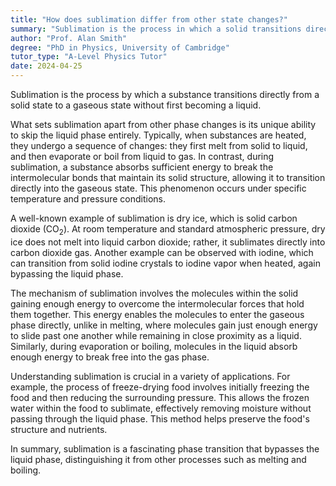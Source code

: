 ```yaml
---
title: "How does sublimation differ from other state changes?"
summary: "Sublimation is the process in which a solid transitions directly to a gas, bypassing the liquid phase."
author: "Prof. Alan Smith"
degree: "PhD in Physics, University of Cambridge"
tutor_type: "A-Level Physics Tutor"
date: 2024-04-25
---
```


Sublimation is the process by which a substance transitions directly from a solid state to a gaseous state without first becoming a liquid.

What sets sublimation apart from other phase changes is its unique ability to skip the liquid phase entirely. Typically, when substances are heated, they undergo a sequence of changes: they first melt from solid to liquid, and then evaporate or boil from liquid to gas. In contrast, during sublimation, a substance absorbs sufficient energy to break the intermolecular bonds that maintain its solid structure, allowing it to transition directly into the gaseous state. This phenomenon occurs under specific temperature and pressure conditions.

A well-known example of sublimation is dry ice, which is solid carbon dioxide ($\text{CO}_2$). At room temperature and standard atmospheric pressure, dry ice does not melt into liquid carbon dioxide; rather, it sublimates directly into carbon dioxide gas. Another example can be observed with iodine, which can transition from solid iodine crystals to iodine vapor when heated, again bypassing the liquid phase.

The mechanism of sublimation involves the molecules within the solid gaining enough energy to overcome the intermolecular forces that hold them together. This energy enables the molecules to enter the gaseous phase directly, unlike in melting, where molecules gain just enough energy to slide past one another while remaining in close proximity as a liquid. Similarly, during evaporation or boiling, molecules in the liquid absorb enough energy to break free into the gas phase.

Understanding sublimation is crucial in a variety of applications. For example, the process of freeze-drying food involves initially freezing the food and then reducing the surrounding pressure. This allows the frozen water within the food to sublimate, effectively removing moisture without passing through the liquid phase. This method helps preserve the food's structure and nutrients.

In summary, sublimation is a fascinating phase transition that bypasses the liquid phase, distinguishing it from other processes such as melting and boiling.
    